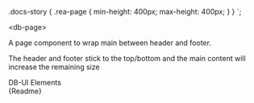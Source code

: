 




  .docs-story {
    .rea-page {
      min-height: 400px;
      max-height: 400px;
    }
  }
`;

<Meta title="07-Utility/Page/Intro" />

<db-headline variant="1">&lt;db-page&gt;</db-headline>

A page component to wrap main between header and footer.

The header and footer stick to the top/bottom and the main content will increase the remaining size

<StyledCanvas>

<Canvas>
  <db-page>
    <db-header slot="header">
      <db-brand>DB-UI Elements</db-brand>
    </db-header>
    <div>
      <db-table sticky="header" tabledata={mockData()}></db-table>
    </div>
    <db-footer slot="footer" with-copyright has-border />
  </db-page>
</Canvas>

</StyledCanvas>
<Markdown>{Readme}</Markdown>
